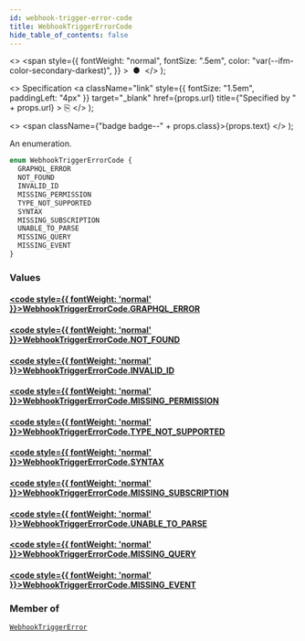 ```yaml
---
id: webhook-trigger-error-code
title: WebhookTriggerErrorCode
hide_table_of_contents: false
---
```


  <>
    <span
      style={{
        fontWeight: "normal",
        fontSize: ".5em",
        color: "var(--ifm-color-secondary-darkest)",
      }}
    >
      &nbsp;●&nbsp;
    </span>
  </>
);

  <>
    Specification
    <a
      className="link"
      style={{ fontSize: "1.5em", paddingLeft: "4px" }}
      target="\_blank"
      href={props.url}
      title={"Specified by " + props.url}
    >
      ⎘
    </a>
  </>
);

  <>
    <span className={"badge badge--" + props.class}>{props.text}</span>
  </>
);

An enumeration.

```graphql
enum WebhookTriggerErrorCode {
  GRAPHQL_ERROR
  NOT_FOUND
  INVALID_ID
  MISSING_PERMISSION
  TYPE_NOT_SUPPORTED
  SYNTAX
  MISSING_SUBSCRIPTION
  UNABLE_TO_PARSE
  MISSING_QUERY
  MISSING_EVENT
}
```

### Values

#### [<code style={{ fontWeight: 'normal' }}>WebhookTriggerErrorCode.<b>GRAPHQL_ERROR</b></code>](#)

>

#### [<code style={{ fontWeight: 'normal' }}>WebhookTriggerErrorCode.<b>NOT_FOUND</b></code>](#)

>

#### [<code style={{ fontWeight: 'normal' }}>WebhookTriggerErrorCode.<b>INVALID_ID</b></code>](#)

>

#### [<code style={{ fontWeight: 'normal' }}>WebhookTriggerErrorCode.<b>MISSING_PERMISSION</b></code>](#)

>

#### [<code style={{ fontWeight: 'normal' }}>WebhookTriggerErrorCode.<b>TYPE_NOT_SUPPORTED</b></code>](#)

>

#### [<code style={{ fontWeight: 'normal' }}>WebhookTriggerErrorCode.<b>SYNTAX</b></code>](#)

>

#### [<code style={{ fontWeight: 'normal' }}>WebhookTriggerErrorCode.<b>MISSING_SUBSCRIPTION</b></code>](#)

>

#### [<code style={{ fontWeight: 'normal' }}>WebhookTriggerErrorCode.<b>UNABLE_TO_PARSE</b></code>](#)

>

#### [<code style={{ fontWeight: 'normal' }}>WebhookTriggerErrorCode.<b>MISSING_QUERY</b></code>](#)

>

#### [<code style={{ fontWeight: 'normal' }}>WebhookTriggerErrorCode.<b>MISSING_EVENT</b></code>](#)

>

### Member of

[`WebhookTriggerError`](../../api-reference/webhooks/objects/webhook-trigger-error) <Badge class="secondary" text="object"/>
